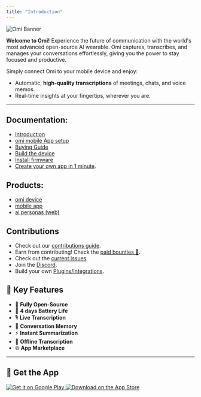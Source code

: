 ```yaml
---
title: "Introduction"
---
```


<div style={{ textAlign: 'center', marginBottom: '20px' }}>
  <img src="/images/docs/get_started/images/omibanner.png" alt="Omi Banner" style={{ width: '100%', maxWidth: '1200px', borderRadius: '10px', boxShadow: '0 4px 10px rgba(0, 0, 0, 0.1)' }} />
</div>

**Welcome to Omi\!** Experience the future of communication with the world's most advanced open-source AI wearable. Omi captures, transcribes, and manages your conversations effortlessly, giving you the power to stay focused and productive.

Simply connect Omi to your mobile device and enjoy:  
- Automatic, **high-quality transcriptions** of meetings, chats, and voice memos.
- Real-time insights at your fingertips, wherever you are.

---

## Documentation:

- [Introduction](https://docs.omi.me/)
- [omi mobile App setup](https://docs.omi.me/doc/developer/AppSetup)
- [Buying Guide](https://docs.omi.me/doc/assembly/Buying_Guide/)
- [Build the device](https://docs.omi.me/doc/assembly/Build_the_device/)
- [Install firmware](https://docs.omi.me/doc/get_started/Flash_device/)
- [Create your own app in 1 minute](https://docs.omi.me/doc/developer/apps/Introduction).

## Products:

- [omi device](https://github.com/BasedHardware/omi/tree/main/omi)
- [mobile app](https://github.com/BasedHardware/omi/tree/main/app)
- [ai personas (web)](https://github.com/BasedHardware/omi/tree/main/personas-open-source)

## Contributions

* Check out our [contributions guide](https://docs.omi.me/doc/developer/Contribution/).
* Earn from contributing! Check the [paid bounties 🤑](https://omi.me/bounties).
* Check out the [current issues](https://github.com/BasedHardware/Omi/issues).
* Join the [Discord](http://discord.omi.me).
* Build your own [Plugins/Integrations](https://docs.omi.me/doc/developer/apps/Introduction).

[//]: # (## More links:)

[//]: # ()

[//]: # (- [Contributing]&#40;https://docs.omi.me/doc/developer/Contribution/&#41;)

[//]: # (- [Support]&#40;https://docs.omi.me/doc/info/Support/;)

[//]: # (- [BLE Protocol]&#40;https://docs.omi.me/doc/developer/Protocol/&#41;)

[//]: # (- [Plugins]&#40;https://docs.omi.me/doc/developer/Apps/&#41;)



## 🌟 Key Features

- 🚀 **Fully Open-Source**
- 🔋 **4 days Battery Life** 
- 🎙️ **Live Transcription**
- 🧠 **Conversation Memory**
- ⚡ **Instant Summarization**
- 📡 **Offline Transcription**
- 🌐 **App Marketplace**

---

## 📲 Get the App

<div style={{ display: 'flex', justifyContent: 'center', gap: '20px', margin: '20px 0' }}>
  <a href="https://play.google.com/store/apps/details?id=com.friend.ios" target="_blank" style={{ display: 'block', width: '180px', height: '60px' }}>
    <img src="https://play.google.com/intl/en_us/badges/static/images/badges/en_badge_web_generic.png" alt="Get it on Google Play" style={{ width: '100%', height: '100%', objectFit: 'contain', borderRadius: '5px', boxShadow: '0 2px 5px rgba(0, 0, 0, 0.2)' }} />
  </a>
  <a href="https://apps.apple.com/us/app/friend-ai-wearable/id6502156163" target="_blank" style={{ display: 'block', width: '180px', height: '60px' }}>
    <img src="https://tools.applemediaservices.com/api/badges/download-on-the-app-store/black/en-us?size=250x83" alt="Download on the App Store" style={{ width: '100%', height: '100%', objectFit: 'contain', borderRadius: '5px', boxShadow: '0 2px 5px rgba(0, 0, 0, 0.2)' }} />
  </a>
</div>
